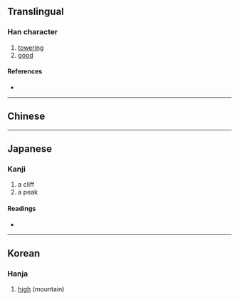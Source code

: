 {{character info/new}}
==Translingual==

===Han character===
{{Han char|rn=46|rad=山|as=11|sn=14|four=|canj=UJJL,XUJJL|ids=⿰山斬}}

# [[towering]]
# [[good]]

====References====
* {{Han ref|kx=0318.290|dkj=08412|dj=0619.010|hdz=10793.040|uh=5D83|ud=23939}}

----

==Chinese==
{{zh-see|嶄|v}}
----

==Japanese==

===Kanji===
{{ja-kanji|grade=|rs=山11}}

# a cliff
# a peak

====Readings====
* {{ja-readings|on=[[さん]] (san), [[ざん]] (zan), [[せん]] (sen), [[ぜん]] (zen)|kun=[[けわしい]] (kewashii)}}

----

==Korean==

===Hanja===
{{ko-hanja|hangeul=참|eumhun=|rv=cham|mr=ch'am|y=cham}}

# [[high]] (mountain)